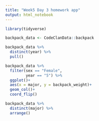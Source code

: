 ```yaml
---
title: "Week5 Day 3 homework app"
output: html_notebook
---
```



```r
library(tidyverse)

backpack_data <- CodeClanData::backpack

```

```r
backpack_data %>% 
  distinct(year) %>% 
  pull()
```
```r
backpack_data %>% 
  filter(sex == "Female",
         year == "5") %>% 
  ggplot()+
  aes(x = major, y = backpack_weight)+
  geom_col()+
  coord_flip()
```


```r
backpack_data %>% 
  distinct(major) %>% 
  arrange()
```



